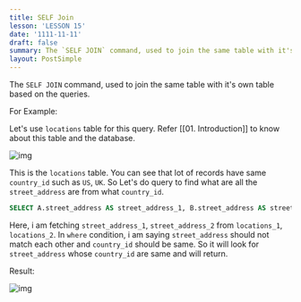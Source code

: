 ```yaml
---
title: SELF Join
lesson: 'LESSON 15'
date: '1111-11-11'
draft: false
summary: The `SELF JOIN` command, used to join the same table with it's own table based on the queries.
layout: PostSimple
---
```


The `SELF JOIN` command, used to join the same table with it's own table based on the queries. 

For Example:

Let's use `locations` table for this query. Refer [[01. Introduction]] to know about this table and the database.

![img](/static/images/Pastedimage20231108205230.png)

This is the `locations` table. You can see that lot of records have same `country_id` such as `US`, `UK`. So Let's do query to find what are all the `street_address` are from what `country_id`.

``` SQL
SELECT A.street_address AS street_address_1, B.street_address AS street_address_2, A.country_id FROM locations A, locations B WHERE A.street_address <> B.street_address AND A.country_id = B.country_id;
```

Here, i am fetching `street_address_1`, `street_address_2` from `locations_1`, `locations_2`. In `where` condition, i am saying `street_address` should not match each other and `country_id` should be same. So it will look for `street_address` whose `country_id` are same and will return.

Result:

![img](/static/images/Pastedimage20231108212727.png)

